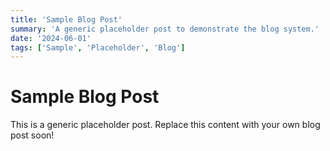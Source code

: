 ```yaml
---
title: 'Sample Blog Post'
summary: 'A generic placeholder post to demonstrate the blog system.'
date: '2024-06-01'
tags: ['Sample', 'Placeholder', 'Blog']
---
```


# Sample Blog Post

This is a generic placeholder post. Replace this content with your own blog post soon!
